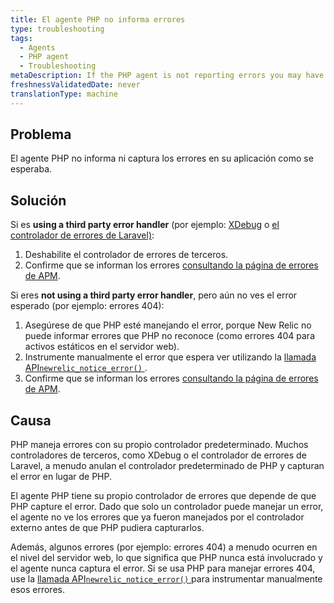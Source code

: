 ```yaml
---
title: El agente PHP no informa errores
type: troubleshooting
tags:
  - Agents
  - PHP agent
  - Troubleshooting
metaDescription: If the PHP agent is not reporting errors you may have to disable third party error handler or manually instrument the error using the agent API
freshnessValidatedDate: never
translationType: machine
---
```


## Problema

El agente PHP no informa ni captura los errores en su aplicación como se esperaba.

## Solución

Si es <DoNotTranslate>**using a third party error handler**</DoNotTranslate> (por ejemplo: [XDebug](https://xdebug.org/) o [el controlador de errores de Laravel)](https://laravel.com/docs/5.2/errors):

1. Deshabilite el controlador de errores de terceros.
2. Confirme que se informan los errores [consultando la página de errores de APM](/docs/apm/applications-menu/events/view-apm-error-analytics).

Si eres <DoNotTranslate>**not using a third party error handler**</DoNotTranslate>, pero aún no ves el error esperado (por ejemplo: errores 404):

1. Asegúrese de que PHP esté manejando el error, porque New Relic no puede informar errores que PHP no reconoce (como errores 404 para activos estáticos en el servidor web).
2. Instrumente manualmente el error que espera ver utilizando la [llamada API`newrelic_notice_error()` ](/docs/agents/php-agent/php-agent-api/newrelic_notice_error).
3. Confirme que se informan los errores [consultando la página de errores de APM](/docs/apm/applications-menu/events/view-apm-error-analytics).

## Causa

PHP maneja errores con su propio controlador predeterminado. Muchos controladores de terceros, como XDebug o el controlador de errores de Laravel, a menudo anulan el controlador predeterminado de PHP y capturan el error en lugar de PHP.

El agente PHP tiene su propio controlador de errores que depende de que PHP capture el error. Dado que solo un controlador puede manejar un error, el agente no ve los errores que ya fueron manejados por el controlador externo antes de que PHP pudiera capturarlos.

Además, algunos errores (por ejemplo: errores 404) a menudo ocurren en el nivel del servidor web, lo que significa que PHP nunca está involucrado y el agente nunca captura el error. Si se usa PHP para manejar errores 404, use la [llamada API`newrelic_notice_error()` ](/docs/agents/php-agent/php-agent-api/newrelic_notice_error)para instrumentar manualmente esos errores.